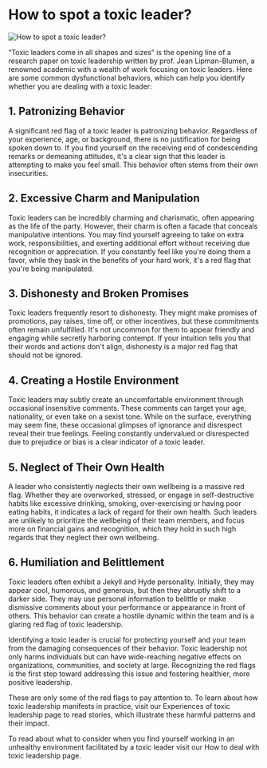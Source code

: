 # How to spot a toxic leader?

![How to spot a toxic leader?](/images/getting_informed/How_to_spot_a_toxic_leader.svg)

“Toxic leaders come in all shapes and sizes” is the opening line of a research paper on toxic leadership written by prof. Jean Lipman-Blumen, a renowned academic with a wealth of work focusing on toxic leaders. Here are some common dysfunctional behaviors, which can help you identify whether you are dealing with a toxic leader:

## 1. Patronizing Behavior

A significant red flag of a toxic leader is patronizing behavior. Regardless of your experience, age, or background, there is no justification for being spoken down to. If you find yourself on the receiving end of condescending remarks or demeaning attitudes, it's a clear sign that this leader is attempting to make you feel small. This behavior often stems from their own insecurities.

## 2. Excessive Charm and Manipulation

Toxic leaders can be incredibly charming and charismatic, often appearing as the life of the party. However, their charm is often a facade that conceals manipulative intentions. You may find yourself agreeing to take on extra work, responsibilities, and exerting additional effort without receiving due recognition or appreciation. If you constantly feel like you're doing them a favor, while they bask in the benefits of your hard work, it's a red flag that you're being manipulated.

## 3. Dishonesty and Broken Promises

Toxic leaders frequently resort to dishonesty. They might make promises of promotions, pay raises, time off, or other incentives, but these commitments often remain unfulfilled. It's not uncommon for them to appear friendly and engaging while secretly harboring contempt. If your intuition tells you that their words and actions don't align, dishonesty is a major red flag that should not be ignored.

## 4. Creating a Hostile Environment

Toxic leaders may subtly create an uncomfortable environment through occasional insensitive comments. These comments can target your age, nationality, or even take on a sexist tone. While on the surface, everything may seem fine, these occasional glimpses of ignorance and disrespect reveal their true feelings. Feeling constantly undervalued or disrespected due to prejudice or bias is a clear indicator of a toxic leader.

## 5. Neglect of Their Own Health

A leader who consistently neglects their own wellbeing is a massive red flag. Whether they are overworked, stressed, or engage in self-destructive habits like excessive drinking, smoking, over-exercising or having poor eating habits, it indicates a lack of regard for their own health. Such leaders are unlikely to prioritize the wellbeing of their team members, and focus more on financial gains and recognition, which they hold in such high regards that they neglect their own wellbeing.

## 6. Humiliation and Belittlement

Toxic leaders often exhibit a Jekyll and Hyde personality. Initially, they may appear cool, humorous, and generous, but then they abruptly shift to a darker side. They may use personal information to belittle or make dismissive comments about your performance or appearance in front of others. This behavior can create a hostile dynamic within the team and is a glaring red flag of toxic leadership.

Identifying a toxic leader is crucial for protecting yourself and your team from the damaging consequences of their behavior. Toxic leadership not only harms individuals but can have wide-reaching negative effects on organizations, communities, and society at large. Recognizing the red flags is the first step toward addressing this issue and fostering healthier, more positive leadership.

These are only some of the red flags to pay attention to. To learn about how toxic leadership manifests in practice, visit our Experiences of toxic leadership page to read stories, which illustrate these harmful patterns and their impact.

To read about what to consider when you find yourself working in an unhealthy environment facilitated by a toxic leader visit our How to deal with toxic leadership page.
